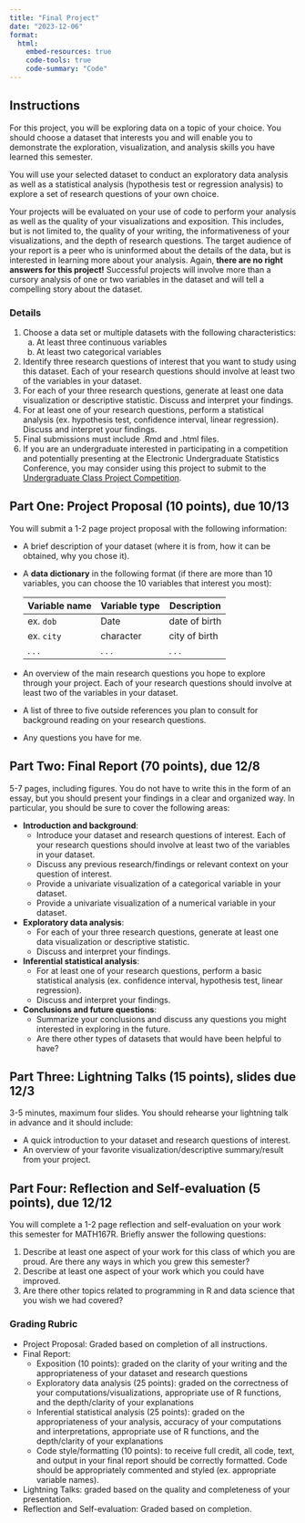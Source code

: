 ```yaml
---
title: "Final Project"
date: "2023-12-06"
format: 
  html:
    embed-resources: true
    code-tools: true
    code-summary: "Code"
---
```

 
 


## Instructions

For this project, you will be exploring data on a topic of your choice. You should choose a dataset that interests you and will enable you to demonstrate the exploration, visualization, and analysis skills you have learned this semester.

You will use your selected dataset to conduct an exploratory data analysis as well as a statistical analysis (hypothesis test or regression analysis) to explore a set of research questions of your own choice.

Your projects will be evaluated on your use of code to perform your analysis as well as the quality of your visualizations and exposition. This includes, but is not limited to, the quality of your writing, the informativeness of your visualizations, and the depth of research questions. The target audience of your report is a peer who is uninformed about the details of the data, but is interested in learning more about your analysis. Again, **there are no right answers for this project!** Successful projects will involve more than a cursory analysis of one or two variables in the dataset and will tell a compelling story about the dataset.

### Details

1.  Choose a data set or multiple datasets with the following characteristics:
    a.  At least three continuous variables
    b.  At least two categorical variables
2.  Identify three research questions of interest that you want to study using this dataset. Each of your research questions should involve at least two of the variables in your dataset.
3.  For each of your three research questions, generate at least one data visualization or descriptive statistic. Discuss and interpret your findings.
4.  For at least one of your research questions, perform a statistical analysis (ex. hypothesis test, confidence interval, linear regression). Discuss and interpret your findings.
5.  Final submissions must include .Rmd and .html files.
6.  If you are an undergraduate interested in participating in a competition and potentially presenting at the Electronic Undergraduate Statistics Conference, you may consider using this project to submit to the [Undergraduate Class Project Competition](https://www.causeweb.org/usproc/usclap).

## Part One: Project Proposal (10 points), due 10/13

You will submit a 1-2 page project proposal with the following information:

-   A brief description of your dataset (where it is from, how it can be obtained, why you chose it).

-   A **data dictionary** in the following format (if there are more than 10 variables, you can choose the 10 variables that interest you most):

    | Variable name | Variable type | Description   |
    |---------------|---------------|---------------|
    | ex. `dob`     | Date          | date of birth |
    | ex. `city`    | character     | city of birth |
    | . . .         | . . .         | . . .         |

-   An overview of the main research questions you hope to explore through your project. Each of your research questions should involve at least two of the variables in your dataset.

-   A list of three to five outside references you plan to consult for background reading on your research questions.

-   Any questions you have for me.

## Part Two: Final Report (70 points), due 12/8

5-7 pages, including figures. You do not have to write this in the form of an essay, but you should present your findings in a clear and organized way. In particular, you should be sure to cover the following areas:

-   **Introduction and background**: 
    - Introduce your dataset and research questions of interest. Each of your research questions should involve at least two of the variables in your dataset.
    - Discuss any previous research/findings or relevant context on your question of interest. 
    - Provide a univariate visualization of a categorical variable in your dataset.
    - Provide a univariate visualization of a numerical variable in your dataset.
-   **Exploratory data analysis**: 
    - For each of your three research questions, generate at least one data visualization or descriptive statistic. 
    - Discuss and interpret your findings.
-   **Inferential statistical analysis**:
    - For at least one of your research questions, perform a basic statistical analysis (ex. confidence interval, hypothesis test, linear regression). 
    - Discuss and interpret your findings.
-   **Conclusions and future questions**: 
    - Summarize your conclusions and discuss any questions you might interested in exploring in the future. 
    - Are there other types of datasets that would have been helpful to have?

## Part Three: Lightning Talks (15 points), slides due 12/3

3-5 minutes, maximum four slides. You should rehearse your lightning talk in advance and it should include:

-   A quick introduction to your dataset and research questions of interest.
-   An overview of your favorite visualization/descriptive summary/result from your project.

## Part Four: Reflection and Self-evaluation (5 points), due 12/12

You will complete a 1-2 page reflection and self-evaluation on your work this semester for MATH167R. Briefly answer the following questions:

1. Describe at least one aspect of your work for this class of which you are proud. Are there any ways in which you grew this semester?
2. Describe at least one aspect of your work which you could have improved.  
3. Are there other topics related to programming in R and data science that you wish we had covered?

### Grading Rubric

-   Project Proposal: Graded based on completion of all instructions.
-   Final Report:
    -   Exposition (10 points): graded on the clarity of your writing and the appropriateness of your dataset and research questions
    -   Exploratory data analysis (25 points): graded on the correctness of your computations/visualizations, appropriate use of R functions, and the depth/clarity of your explanations
    -   Inferential statistical analysis (25 points): graded on the appropriateness of your analysis, accuracy of your computations and interpretations, appropriate use of R functions, and the depth/clarity of your explanations
    -   Code style/formatting (10 points): to receive full credit, all code, text, and output in your final report should be correctly formatted. Code should be appropriately commented and styled (ex. appropriate variable names).
-   Lightning Talks: graded based on the quality and completeness of your presentation.
-   Reflection and Self-evaluation: Graded based on completion.
